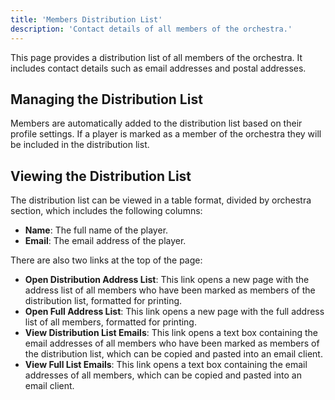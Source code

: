 ```yaml
---
title: 'Members Distribution List'
description: 'Contact details of all members of the orchestra.'
---
```


This page provides a distribution list of all members of the orchestra. It includes contact details such as email addresses and postal addresses.

## Managing the Distribution List
Members are automatically added to the distribution list based on their profile settings. If a player is marked as a member of the orchestra they will be included in the distribution list.

## Viewing the Distribution List
The distribution list can be viewed in a table format, divided by orchestra section, which includes the following columns:
- **Name**: The full name of the player.
- **Email**: The email address of the player.

There are also two links at the top of the page:
- **Open Distribution Address List**: This link opens a new page with the address list of all members who have been marked as members of the distribution list, formatted for printing.
- **Open Full Address List**: This link opens a new page with the full address list of all members, formatted for printing.
- **View Distribution List Emails**: This link opens a text box containing the email addresses of all members who have been marked as members of the distribution list, which can be copied and pasted into an email client.
- **View Full List Emails**: This link opens a text box containing the email addresses of all members, which can be copied and pasted into an email client.
